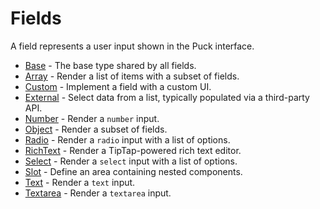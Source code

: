 # Fields

A field represents a user input shown in the Puck interface.

- [Base](fields/base) - The base type shared by all fields.
- [Array](fields/array) - Render a list of items with a subset of fields.
- [Custom](fields/custom) - Implement a field with a custom UI.
- [External](fields/external) - Select data from a list, typically populated via a third-party API.
- [Number](fields/number) - Render a `number` input.
- [Object](fields/object) - Render a subset of fields.
- [Radio](fields/radio) - Render a `radio` input with a list of options.
- [RichText](fields/richtext) - Render a TipTap-powered rich text editor.
- [Select](fields/select) - Render a `select` input with a list of options.
- [Slot](fields/slot) - Define an area containing nested components.
- [Text](fields/text) - Render a `text` input.
- [Textarea](fields/textarea) - Render a `textarea` input.
